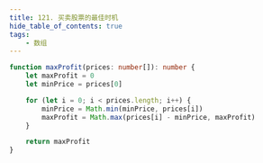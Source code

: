 ```yaml
---
title: 121. 买卖股票的最佳时机
hide_table_of_contents: true
tags:
    - 数组
---
```



```ts
function maxProfit(prices: number[]): number {
    let maxProfit = 0
    let minPrice = prices[0]

    for (let i = 0; i < prices.length; i++) {
        minPrice = Math.min(minPrice, prices[i])
        maxProfit = Math.max(prices[i] - minPrice, maxProfit)
    }

    return maxProfit
}
```
